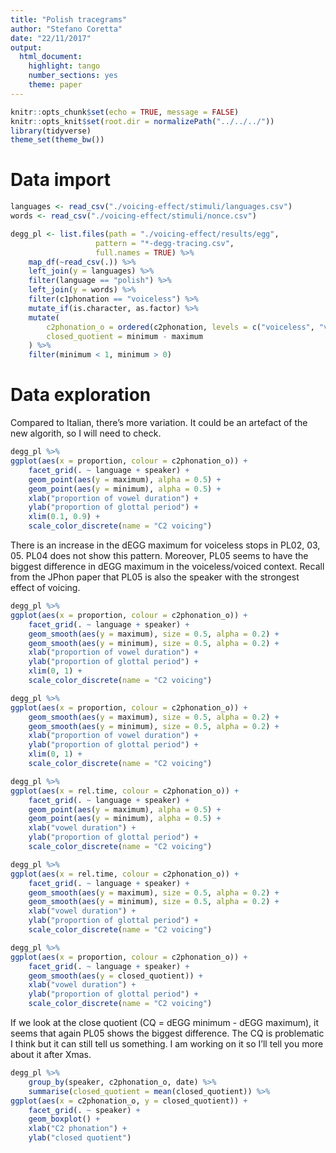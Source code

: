 ```yaml
---
title: "Polish tracegrams"
author: "Stefano Coretta"
date: "22/11/2017"
output: 
  html_document: 
    highlight: tango
    number_sections: yes
    theme: paper
---
```


```r
knitr::opts_chunk$set(echo = TRUE, message = FALSE)
knitr::opts_knit$set(root.dir = normalizePath("../../../"))
library(tidyverse)
theme_set(theme_bw())
```

# Data import

```r
languages <- read_csv("./voicing-effect/stimuli/languages.csv")
words <- read_csv("./voicing-effect/stimuli/nonce.csv")

degg_pl <- list.files(path = "./voicing-effect/results/egg",
                   pattern = "*-degg-tracing.csv",
                   full.names = TRUE) %>%
    map_df(~read_csv(.)) %>%
    left_join(y = languages) %>%
    filter(language == "polish") %>%
    left_join(y = words) %>%
    filter(c1phonation == "voiceless") %>%
    mutate_if(is.character, as.factor) %>%
    mutate(
        c2phonation_o = ordered(c2phonation, levels = c("voiceless", "voiced")),
        closed_quotient = minimum - maximum
    ) %>%
    filter(minimum < 1, minimum > 0)
```

# Data exploration

Compared to Italian, there's more variation. It could be an artefact of the new algorith, so I will need to check.

```r
degg_pl %>%
ggplot(aes(x = proportion, colour = c2phonation_o)) +
    facet_grid(. ~ language + speaker) +
    geom_point(aes(y = maximum), alpha = 0.5) +
    geom_point(aes(y = minimum), alpha = 0.5) +
    xlab("proportion of vowel duration") +
    ylab("proportion of glottal period") +
    xlim(0.1, 0.9) +
    scale_color_discrete(name = "C2 voicing")
```

There is an increase in the dEGG maximum for voiceless stops in PL02, 03, 05. PL04 does not show this pattern. Moreover, PL05 seems to have the biggest difference in dEGG maximum in the voiceless/voiced context. Recall from the JPhon paper that PL05 is also the speaker with the strongest effect of voicing.

```r
degg_pl %>%
ggplot(aes(x = proportion, colour = c2phonation_o)) +
    facet_grid(. ~ language + speaker) +
    geom_smooth(aes(y = maximum), size = 0.5, alpha = 0.2) +
    geom_smooth(aes(y = minimum), size = 0.5, alpha = 0.2) +
    xlab("proportion of vowel duration") +
    ylab("proportion of glottal period") +
    xlim(0, 1) +
    scale_color_discrete(name = "C2 voicing")
```

```r
degg_pl %>%
ggplot(aes(x = proportion, colour = c2phonation_o)) +
    geom_smooth(aes(y = maximum), size = 0.5, alpha = 0.2) +
    geom_smooth(aes(y = minimum), size = 0.5, alpha = 0.2) +
    xlab("proportion of vowel duration") +
    ylab("proportion of glottal period") +
    xlim(0, 1) +
    scale_color_discrete(name = "C2 voicing")
```

```r
degg_pl %>%
ggplot(aes(x = rel.time, colour = c2phonation_o)) +
    facet_grid(. ~ language + speaker) +
    geom_point(aes(y = maximum), alpha = 0.5) +
    geom_point(aes(y = minimum), alpha = 0.5) +
    xlab("vowel duration") +
    ylab("proportion of glottal period") +
    scale_color_discrete(name = "C2 voicing")
```

```r
degg_pl %>%
ggplot(aes(x = rel.time, colour = c2phonation_o)) +
    facet_grid(. ~ language + speaker) +
    geom_smooth(aes(y = maximum), size = 0.5, alpha = 0.2) +
    geom_smooth(aes(y = minimum), size = 0.5, alpha = 0.2) +
    xlab("vowel duration") +
    ylab("proportion of glottal period") +
    scale_color_discrete(name = "C2 voicing")
```

```r
degg_pl %>%
ggplot(aes(x = proportion, colour = c2phonation_o)) +
    facet_grid(. ~ language + speaker) +
    geom_smooth(aes(y = closed_quotient)) +
    xlab("vowel duration") +
    ylab("proportion of glottal period") +
    scale_color_discrete(name = "C2 voicing")
```

If we look at the close quotient (CQ = dEGG minimum - dEGG maximum), it seems that again PL05 shows the biggest difference.
The CQ is problematic I think but it can still tell us something. I am working on it so I'll tell you more about it after Xmas.

```r
degg_pl %>%
    group_by(speaker, c2phonation_o, date) %>%
    summarise(closed_quotient = mean(closed_quotient)) %>%
ggplot(aes(x = c2phonation_o, y = closed_quotient)) +
    facet_grid(. ~ speaker) +
    geom_boxplot() +
    xlab("C2 phonation") +
    ylab("closed quotient")
```
